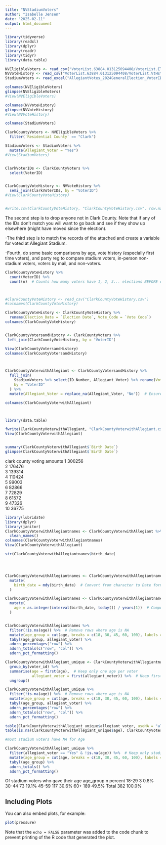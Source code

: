 ```yaml
---
title: "NVStadiumVoters"
author: "Isabelle Jensen"
date: "2025-02-11"
output: html_document
---
```


```r
library(tidyverse)
library(readxl)
library(dplyr)
library(readr)
library(tidyr)
library(data.table)

NVEligibleVoters <- read_csv("VoterList.63884.013125094408/VoterList.ElgbVtr.63884.013125094408.csv")
NVVoteHistory <- read_csv("VoterList.63884.013125094408/VoterList.VtHst.63884.013125094408.csv")
StadiumVoters <- read_excel("AllegiantVotes_2024GeneralElection_VoterIDs (1).xlsx")

colnames(NVEligibleVoters)
glimpse(NVEligibleVoters)
#View(NVEligibleVoters)

colnames(NVVoteHistory)
glimpse(NVVoteHistory)
#View(NVVoteHistory)

colnames(StadiumVoters)

ClarkCountyVoters <- NVEligibleVoters %>%
  filter(`Residential County` == "Clark")

StadiumVoters <- StadiumVoters %>%
  mutate(Allegiant_Voter = "Yes")
#View(StadiumVoters)


ClarkVoterIDs <- ClarkCountyVoters %>%
  select(VoterID)


ClarkCountyVoteHistory <- NVVoteHistory %>%
  semi_join(ClarkVoterIDs, by = "VoterID")
#View(ClarkCountyVoteHistory)


#write.csv(ClarkCountyVoteHistory, "ClarkCountyVoteHistory.csv", row.names = FALSE)
```



The second step is to drop anyone not in Clark County. Note that if any of the IDs don't match you will want to go back and see if they show up elsewhere (might have moved since the election).

-The third step is to match the records of the attached and create a variable for voted at Allegiant Stadium.

-Fourth, do some basic comparisons by age, vote history (especially first time voters), and party reg to compare stadium voters, in-person non-stadium voters, voters by mail, and non-voters. 



```r
ClarkCountyVoteHistory %>%
  count(VoterID) %>%
  count(n)  # Counts how many voters have 1, 2, 3... elections BEFORE distinct()



#ClarkCountyVoteHistory <- read_csv("ClarkCountyVoteHistory.csv")
#colnames(ClarkCountyVoteHistory)

ClarkCountyVoteHistory <- ClarkCountyVoteHistory %>%
  rename(Election_Date = `Election Date`, Vote_Code = `Vote Code`)
colnames(ClarkCountyVoteHistory)


ClarkCountyVotersandHistory <- ClarkCountyVoters %>%
 left_join(ClarkCountyVoteHistory, by = "VoterID")

View(ClarkCountyVotersandHistory)
colnames(ClarkCountyVotersandHistory)



ClarkCountyVoterwithAllegiant <- ClarkCountyVotersandHistory %>%
  full_join(
    StadiumVoters %>% select(ID_Number, Allegiant_Voter) %>% rename(VoterID = ID_Number),
    by = "VoterID"
  ) %>%
  mutate(Allegiant_Voter = replace_na(Allegiant_Voter, "No"))  # Ensures non-stadium voters are marked "No"

colnames(ClarkCountyVoterwithAllegiant)



library(data.table)

fwrite(ClarkCountyVoterwithAllegiant, "ClarkCountyVoterwithAllegiant.csv", row.names = FALSE)
View(ClarkCountyVoterwithAllegiant)


summary(ClarkCountyVoterwithAllegiant$`Birth Date`)
glimpse(ClarkCountyVoterwithAllegiant$`Birth Date`)

```
clark county voting amounts
1	300256			
2	176476			
3	139314			
4	110424			
5	99003			
6	82866			
7	72829			
8	61572			
9	47326			
10	36775	

```r


library(lubridate)
library(dplyr)
library(janitor)
ClarkCountyVoterwithAllegiantnames <- ClarkCountyVoterwithAllegiant %>%
  clean_names()
colnames(ClarkCountyVoterwithAllegiantnames)
View(ClarkCountyVoterwithAllegiant)

str(ClarkCountyVoterwithAllegiantnames$birth_date)




ClarkCountyVoterwithAllegiantnames <- ClarkCountyVoterwithAllegiantnames %>%
  mutate(
    birth_date = mdy(birth_date)  # Convert from character to Date format
  )

ClarkCountyVoterwithAllegiantnames <- ClarkCountyVoterwithAllegiantnames %>%
  mutate(
    age = as.integer(interval(birth_date, today()) / years(1))  # Compute Age
  )


ClarkCountyVoterwithAllegiantnames %>%
  filter(!is.na(age)) %>%  # Remove rows where age is NA
  mutate(age_group = cut(age, breaks = c(18, 30, 45, 60, 100), labels = c("18-29", "30-44", "45-59", "60+"))) %>%
  tabyl(age_group, allegiant_voter) %>%
  adorn_percentages("row") %>%
  adorn_totals(c("row", "col")) %>%
  adorn_pct_formatting()

ClarkCountyVoterwithAllegiant_unique <- ClarkCountyVoterwithAllegiantnames %>%
  group_by(voter_id) %>%
  summarise(age = first(age),  # Keep only one age per voter
            allegiant_voter = first(allegiant_voter)) %>%  # Keep first Yes/No status
  ungroup()

ClarkCountyVoterwithAllegiant_unique %>%
  filter(!is.na(age)) %>%  # Remove rows where age is NA
  mutate(age_group = cut(age, breaks = c(18, 30, 45, 60, 100), labels = c("18-29", "30-44", "45-59", "60+"))) %>%
  tabyl(age_group, allegiant_voter) %>%
  adorn_percentages("row") %>%
  adorn_totals(c("row", "col")) %>%
  adorn_pct_formatting()

table(ClarkCountyVoterwithAllegiant_unique$allegiant_voter, useNA = "always")
table(is.na(ClarkCountyVoterwithAllegiant_unique$age), ClarkCountyVoterwithAllegiant_unique$allegiant_voter)

#most stadium voters have NA for Age

ClarkCountyVoterwithAllegiant_unique %>%
  filter(allegiant_voter == "Yes" & !is.na(age)) %>%  # Keep only stadium voters with age
  mutate(age_group = cut(age, breaks = c(18, 30, 45, 60, 100), labels = c("18-29", "30-44", "45-59", "60+"))) %>%
  tabyl(age_group) %>%
  adorn_totals() %>%
  adorn_pct_formatting()

```

Of stadium voters who gave their age
 age_group   n percent
     18-29   3    0.8%
     30-44  73   19.1%
     45-59 117   30.6%
       60+ 189   49.5%
     Total 382  100.0%



## Including Plots

You can also embed plots, for example:

```r
plot(pressure)
```

Note that the `echo = FALSE` parameter was added to the code chunk to prevent printing of the R code that generated the plot.
